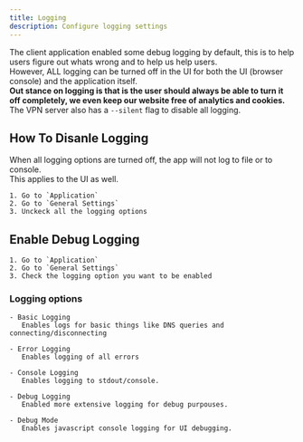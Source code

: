 ```yaml
---
title: Logging
description: Configure logging settings
---
```

The client application enabled some debug logging by default, this is to help users figure out whats wrong and to help us help users.<br/>
However, ALL logging can be turned off in the UI for both the UI (browser console) and the application itself.<br/>
**Out stance on logging is that is the user should always be able to turn it off completely, we even keep our website free of analytics and cookies.**<br/>
The VPN server also has a `--silent` flag to disable all logging.

## How To Disanle Logging

When all logging options are turned off, the app will not log to file or to console.<br/>
This applies to the UI as well.

```
1. Go to `Application`
2. Go to `General Settings`
3. Unckeck all the logging options
```

## Enable Debug Logging

```
1. Go to `Application`
2. Go to `General Settings`
3. Check the logging option you want to be enabled
```

### Logging options

```
- Basic Logging
   Enables logs for basic things like DNS queries and connecting/disconnecting

- Error Logging
   Enables logging of all errors

- Console Logging
   Enables logging to stdout/console.

- Debug Logging
   Enabled more extensive logging for debug purpouses.

- Debug Mode
   Enables javascript console logging for UI debugging.
```
